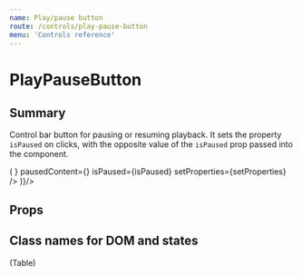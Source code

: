 ```yaml
---
name: Play/pause button
route: /controls/play-pause-button
menu: 'Controls reference'
---
```




# PlayPauseButton

## Summary

Control bar button for pausing or resuming playback. It sets the property `isPaused` on clicks, with the opposite value of the `isPaused` prop passed into the component.

<Playground>
  <ShowCase render={({ setProperties, isPaused }) => (
    <PlayPauseButton playingContent={<Pause/>} pausedContent={<Play/>} isPaused={isPaused} setProperties={setProperties} />
  )}/>
</Playground>

## Props

<PropsTable of={PlayPauseButton} />

## Class names for DOM and states

(Table)